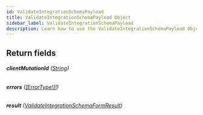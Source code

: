 ```yaml
---
id: ValidateIntegrationSchemaPayload
title: ValidateIntegrationSchemaPayload Object
sidebar_label: ValidateIntegrationSchemaPayload
description: Learn how to use the ValidateIntegrationSchemaPayload Object for 's API.
---
```


## Return fields

###### <b>clientMutationId</b> ([String](api/schema/scalar/String.mdx))

###### <b>errors</b> ([[ErrorType!]!](api/schema/object/ErrorType.mdx))

###### <b>result</b> ([ValidateIntegrationSchemaFormResult](api/schema/object/ValidateIntegrationSchemaFormResult.mdx))
